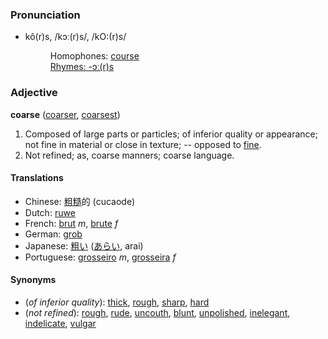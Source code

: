 ===Pronunciation===
*kô(r)s, /kɔː(r)s/, /kO:(r)s/
*:Homophones: [[course]]
*:[[Rhymes:English:-ɔː(r)s|Rhymes: -ɔː(r)s]]

===Adjective===
'''coarse''' ([[coarser]], [[coarsest]])
# Composed of large parts or particles; of inferior quality or appearance; not fine in material or close in texture; -- opposed to [[fine]].
# Not refined; as, coarse manners; coarse language.

====Translations====
*Chinese: [[粗糙]]的 (cucaode)
*Dutch: [[ruwe]]
*French: [[brut]] ''m'', [[brute]] ''f''
*German: [[grob]]
*Japanese: [[粗い]] ([[あらい]], arai)
*Portuguese: [[grosseiro]] ''m'', [[grosseira]] ''f''

====Synonyms====
*(''of inferior quality''): [[thick]], [[rough]], [[sharp]], [[hard]]
*(''not refined''): [[rough]], [[rude]], [[uncouth]], [[blunt]], [[unpolished]], [[inelegant]], [[indelicate]], [[vulgar]]